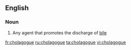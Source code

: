 ==English==

===Noun===
{{en-noun}}

#{{obsolete|medicine}} Any agent that promotes the discharge of [[bile]]

[[fr:cholagogue]]
[[ru:cholagogue]]
[[ta:cholagogue]]
[[vi:cholagogue]]